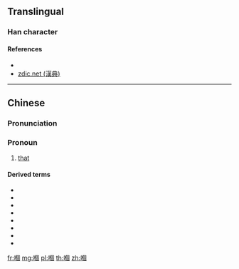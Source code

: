 ==Translingual==

===Han character===
{{Han char|rn=30|rad=口|as=10|sn=13|canj=ROWR|four=66000|ids=⿰口個}}

====References====
* {{Han ref|uh=55F0}}
* [http://www.zdic.net/z/16/js/55F0.htm zdic.net (漢典)]

----

==Chinese==
{{zh-forms|s=𠮶}}

===Pronunciation===
{{zh-pron
|m=gě
|c=go2
|cat=pronoun
}}

===Pronoun===
{{zh-pronoun}}

# {{label|zh|Cantonese|sort=口10}} [[that]]

====Derived terms====
* {{zh-l|嗰個|that}}
* {{zh-l|嗰啲|those}}
* {{zh-l|嗰便|there}}
* {{zh-l|嗰度|there}}
* {{zh-l|嗰處|there}}
* {{zh-l|嗰次|that time}}
* {{zh-l|嗰陣|at the time}}
* {{zh-l|嗰排|in those days}}

[[fr:嗰]]
[[mg:嗰]]
[[pl:嗰]]
[[th:嗰]]
[[zh:嗰]]